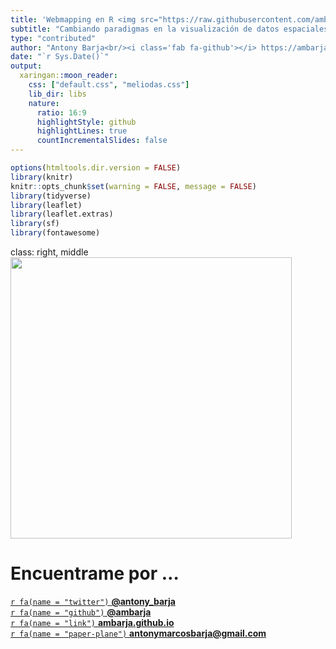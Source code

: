 ```yaml
---
title: 'Webmapping en R <img src="https://raw.githubusercontent.com/ambarja/Workshop-MasterGIS2021/main/slide/img/globe.gif" width="120px">'
subtitle: "Cambiando paradigmas en la visualización de datos espaciales<hr>"
type: "contributed"
author: "Antony Barja<br/><i class='fab fa-github'></i> https://ambarja.github.io<br><i class='fab fa-twitter'></i> https://twitter.com/antony_barja"
date: "`r Sys.Date()`"
output:
  xaringan::moon_reader:
    css: ["default.css", "meliodas.css"]
    lib_dir: libs
    nature:
      ratio: 16:9
      highlightStyle: github
      highlightLines: true
      countIncrementalSlides: false
---
```


```r
options(htmltools.dir.version = FALSE)
library(knitr)
knitr::opts_chunk$set(warning = FALSE, message = FALSE)
library(tidyverse)
library(leaflet)
library(leaflet.extras)
library(sf)
library(fontawesome) 
```

class: right, middle
<img class="circular_image" src="https://github.com/ambarja.png" width="450px"/>

# Encuentrame por ...

[`r fa(name = "twitter")` **@antony_barja**](http://twitter.com/antony_barja)  
[`r fa(name = "github")` **@ambarja**](http://github.com/ambarja)  
[`r fa(name = "link")` **ambarja.github.io**](https://ambarja.github.io)  
[`r fa(name = "paper-plane")` **antonymarcosbarja@gmail.com**](mailto:antonymarcosbarja@gmail.com)

